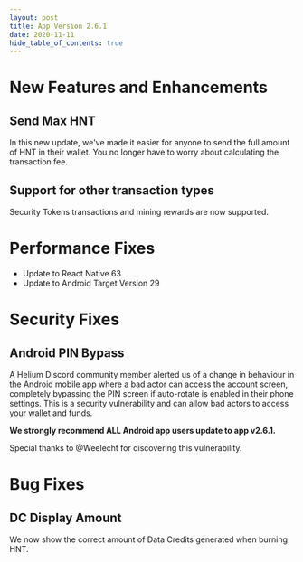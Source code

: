 ```yaml
---
layout: post
title: App Version 2.6.1
date: 2020-11-11
hide_table_of_contents: true
---
```


# New Features and Enhancements

## Send Max HNT

In this new update, we've made it easier for anyone to send the full amount of HNT in their wallet.
You no longer have to worry about calculating the transaction fee.

<!--truncate-->

## Support for other transaction types

Security Tokens transactions and mining rewards are now supported.

# Performance Fixes

- Update to React Native 63
- Update to Android Target Version 29

# Security Fixes

## Android PIN Bypass

A Helium Discord community member alerted us of a change in behaviour in the Android mobile app
where a bad actor can access the account screen, completely bypassing the PIN screen if auto-rotate
is enabled in their phone settings. This is a security vulnerability and can allow bad actors to
access your wallet and funds.

**We strongly recommend ALL Android app users update to app v2.6.1.**

Special thanks to @Weelecht for discovering this vulnerability.

# Bug Fixes

## DC Display Amount

We now show the correct amount of Data Credits generated when burning HNT.
